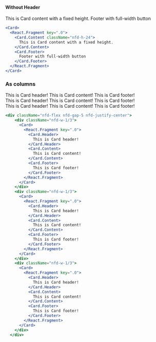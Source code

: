
#### Without Header
<NewfoldRoot>
  <Card>
    <React.Fragment key=".0">
      <Card.Content className="nfd-h-24">
        This is Card content with a fixed height.
      </Card.Content>
      <Card.Footer>
        Footer with full-width button
      </Card.Footer>
    </React.Fragment>
  </Card>
</NewfoldRoot>

```jsx
<Card>
  <React.Fragment key=".0">
    <Card.Content className="nfd-h-24">
      This is Card content with a fixed height.
    </Card.Content>
    <Card.Footer>
      Footer with full-width button
    </Card.Footer>
  </React.Fragment>
</Card>
```

### As columns
<NewfoldRoot>
  <div className="nfd-flex nfd-gap-5 nfd-justify-center">
    <div className="nfd-w-1/3">
      <Card>
        <React.Fragment key=".0">
          <Card.Header>
            This is Card header!
          </Card.Header>
          <Card.Content>
            This is Card content!
          </Card.Content>
          <Card.Footer>
            This is Card footer!
          </Card.Footer>
        </React.Fragment>
      </Card>
    </div>
    <div className="nfd-w-1/3">
      <Card>
        <React.Fragment key=".0">
          <Card.Header>
            This is Card header!
          </Card.Header>
          <Card.Content>
            This is Card content!
          </Card.Content>
          <Card.Footer>
            This is Card footer!
          </Card.Footer>
        </React.Fragment>
      </Card>
    </div>
    <div className="nfd-w-1/3">
      <Card>
        <React.Fragment key=".0">
          <Card.Header>
            This is Card header!
          </Card.Header>
          <Card.Content>
            This is Card content!
          </Card.Content>
          <Card.Footer>
            This is Card footer!
          </Card.Footer>
        </React.Fragment>
      </Card>
    </div>
  </div>
</NewfoldRoot>

```jsx
<div className="nfd-flex nfd-gap-5 nfd-justify-center">
    <div className="nfd-w-1/3">
      <Card>
        <React.Fragment key=".0">
          <Card.Header>
            This is Card header!
          </Card.Header>
          <Card.Content>
            This is Card content!
          </Card.Content>
          <Card.Footer>
            This is Card footer!
          </Card.Footer>
        </React.Fragment>
      </Card>
    </div>
    <div className="nfd-w-1/3">
      <Card>
        <React.Fragment key=".0">
          <Card.Header>
            This is Card header!
          </Card.Header>
          <Card.Content>
            This is Card content!
          </Card.Content>
          <Card.Footer>
            This is Card footer!
          </Card.Footer>
        </React.Fragment>
      </Card>
    </div>
    <div className="nfd-w-1/3">
      <Card>
        <React.Fragment key=".0">
          <Card.Header>
            This is Card header!
          </Card.Header>
          <Card.Content>
            This is Card content!
          </Card.Content>
          <Card.Footer>
            This is Card footer!
          </Card.Footer>
        </React.Fragment>
      </Card>
    </div>
  </div>
```